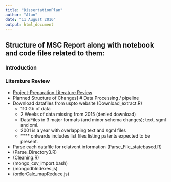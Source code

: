 ```yaml
---
title: "DissertationPlan"
author: "Alun"
date: "11 August 2016"
output: html_document
---
```


## Structure of MSC Report along with notebook and code files related to them: 

### Introduction
### Literature Review
  - [Project-Preparation Literature Review](https://github.com/alunmeredith/MSC-Project/blob/master/Litrature/Report/review.pdf)
  - Planned Structure of Changes]
# Data Processing / pipeline
 - Download datafiles from uspto website (Download_extract.R)
    - 110 Gb of data
    - 2 Weeks of data missing from 2015 (denied download)
    - DataFiles in 3 major formats (and minor schema changes); text, sgml and xml. 
    - 2001 is a year with overlapping text and sgml files
    - **** onlwards includes list files listing patents expected to be present. 
 - Parse each datafile for relatvent information (Parse_File_statebased.R)
 - (Parse_Directory3.R)
 - (Cleaning.R)
 - (mongo_csv_import.bash)
 - (mongodbIndexes.js)
 - (orderCalc_mapReduce.js)